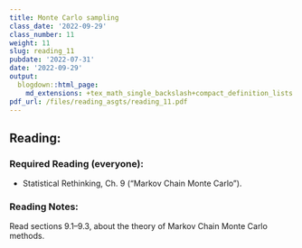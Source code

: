 ```yaml
---
title: Monte Carlo sampling
class_date: '2022-09-29'
class_number: 11
weight: 11
slug: reading_11
pubdate: '2022-07-31'
date: '2022-09-29'
output:
  blogdown::html_page:
    md_extensions: +tex_math_single_backslash+compact_definition_lists
pdf_url: /files/reading_asgts/reading_11.pdf
---
```

## Reading:

### Required Reading (everyone):

* Statistical Rethinking, Ch. 9 ("Markov Chain Monte Carlo").

### Reading Notes:

Read sections 9.1--9.3, about the theory of Markov Chain Monte Carlo methods.
